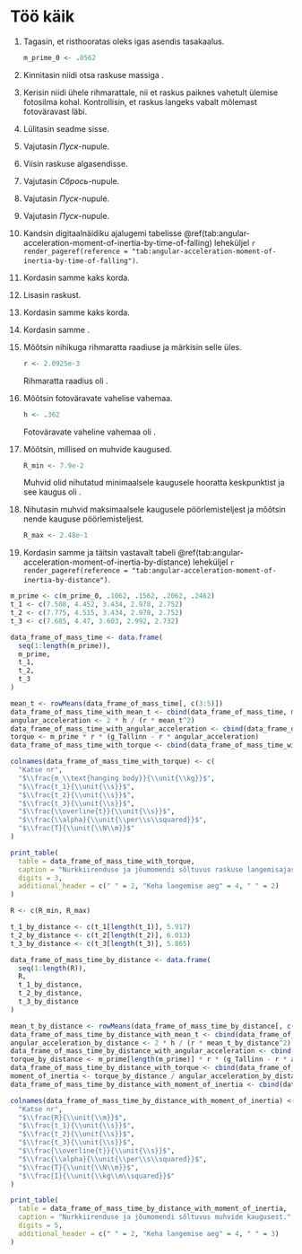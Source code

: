 \onecolumn

# Töö käik

1. Tagasin, et risthooratas oleks igas asendis tasakaalus.

    ```r
    m_prime_0 <- .0562
  
    ```

2. Kinnitasin niidi otsa raskuse massiga \qty{`r as.character(m_prime_0)`}{\kg}.

3. Kerisin niidi ühele rihmarattale, nii et raskus paiknes vahetult ülemise fotosilma kohal. Kontrollisin, et raskus langeks vabalt mõlemast fotoväravast läbi.

4. Lülitasin seadme sisse.

5. Vajutasin *Пуск*-nupule.

6. Viisin raskuse algasendisse.

7. Vajutasin *Сбрось*-nupule.

8. Vajutasin *Пуск*-nupule.

9. Vajutasin *Пуск*-nupule.

10. Kandsin digitaalnäidiku ajalugemi tabelisse \@ref(tab:angular-acceleration-moment-of-inertia-by-time-of-falling) leheküljel `r render_pageref(reference = "tab:angular-acceleration-moment-of-inertia-by-time-of-falling")`.

11. Kordasin samme \numrange{3}{9} kaks korda.

12. Lisasin raskust.

13. Kordasin samme \numrange{6}{12} kaks korda.

14. Kordasin samme \numrange{6}{11}.

15. Mõõtsin nihikuga rihmaratta raadiuse ja märkisin selle üles.

    ```r
    r <- 2.0925e-3

    ```

    Rihmaratta raadius oli \qty{`r as.character(r)`}{\m}.
    
16. Mõõtsin fotoväravate vahelise vahemaa.

    ```r
    h <- .362

    ```

    Fotoväravate vaheline vahemaa oli \qty{`r as.character(h)`}{\m}.
    
18. Mõõtsin, millised on muhvide kaugused.

    ```r
    R_min <- 7.9e-2
    
    ```
    
    Muhvid olid nihutatud minimaalsele kaugusele hooratta keskpunktist ja see kaugus oli \qty{`r as.character(R_min)`}{\m}.
    
19. Nihutasin muhvid maksimaalsele kaugusele pöörlemisteljest ja mõõtsin nende kauguse pöörlemisteljest.
    
    ```r
    R_max <- 2.48e-1

    ```

20. Kordasin samme \numrange{3}{9} ja täitsin vastavalt tabeli \@ref(tab:angular-acceleration-moment-of-inertia-by-distance) leheküljel `r render_pageref(reference = "tab:angular-acceleration-moment-of-inertia-by-distance")`.

```r
m_prime <- c(m_prime_0, .1062, .1562, .2062, .2462)
t_1 <- c(7.508, 4.452, 3.434, 2.978, 2.752)
t_2 <- c(7.775, 4.515, 3.434, 2.978, 2.752)
t_3 <- c(7.685, 4.47, 3.603, 2.992, 2.732)

data_frame_of_mass_time <- data.frame(
  seq(1:length(m_prime)),
  m_prime,
  t_1,
  t_2,
  t_3
)

mean_t <- rowMeans(data_frame_of_mass_time[, c(3:5)])
data_frame_of_mass_time_with_mean_t <- cbind(data_frame_of_mass_time, mean_t)
angular_acceleration <- 2 * h / (r * mean_t^2)
data_frame_of_mass_time_with_angular_acceleration <- cbind(data_frame_of_mass_time_with_mean_t, angular_acceleration)
torque <- m_prime * r * (g_Tallinn - r * angular_acceleration)
data_frame_of_mass_time_with_torque <- cbind(data_frame_of_mass_time_with_angular_acceleration, torque)

colnames(data_frame_of_mass_time_with_torque) <- c(
  "Katse nr",
  "$\\frac{m_\\text{hanging body}}{\\unit{\\kg}}$",
  "$\\frac{t_1}{\\unit{\\s}}$",
  "$\\frac{t_2}{\\unit{\\s}}$",
  "$\\frac{t_3}{\\unit{\\s}}$",
  "$\\frac{\\overline{t}}{\\unit{\\s}}$",
  "$\\frac{\\alpha}{\\unit{\\per\\s\\squared}}$",
  "$\\frac{T}{\\unit{\\N\\m}}$"
)

print_table(
  table = data_frame_of_mass_time_with_torque,
  caption = "Nurkkiirenduse ja jõumomendi sõltuvus raskuse langemisajast.",
  digits = 3,
  additional_header = c(" " = 2, "Keha langemise aeg" = 4, " " = 2)
)

```

```r
R <- c(R_min, R_max)

t_1_by_distance <- c(t_1[length(t_1)], 5.917)
t_2_by_distance <- c(t_2[length(t_2)], 6.013)
t_3_by_distance <- c(t_3[length(t_3)], 5.865)

data_frame_of_mass_time_by_distance <- data.frame(
  seq(1:length(R)),
  R,
  t_1_by_distance,
  t_2_by_distance,
  t_3_by_distance
)

mean_t_by_distance <- rowMeans(data_frame_of_mass_time_by_distance[, c(2:4)])
data_frame_of_mass_time_by_distance_with_mean_t <- cbind(data_frame_of_mass_time_by_distance, mean_t_by_distance)
angular_acceleration_by_distance <- 2 * h / (r * mean_t_by_distance^2)
data_frame_of_mass_time_by_distance_with_angular_acceleration <- cbind(data_frame_of_mass_time_by_distance_with_mean_t, angular_acceleration_by_distance)
torque_by_distance <- m_prime[length(m_prime)] * r * (g_Tallinn - r * angular_acceleration_by_distance)
data_frame_of_mass_time_by_distance_with_torque <- cbind(data_frame_of_mass_time_by_distance_with_angular_acceleration, torque_by_distance)
moment_of_inertia <- torque_by_distance / angular_acceleration_by_distance
data_frame_of_mass_time_by_distance_with_moment_of_inertia <- cbind(data_frame_of_mass_time_by_distance_with_torque, moment_of_inertia)

colnames(data_frame_of_mass_time_by_distance_with_moment_of_inertia) <- c(
  "Katse nr",
  "$\\frac{R}{\\unit{\\m}}$",
  "$\\frac{t_1}{\\unit{\\s}}$",
  "$\\frac{t_2}{\\unit{\\s}}$",
  "$\\frac{t_3}{\\unit{\\s}}$",
  "$\\frac{\\overline{t}}{\\unit{\\s}}$",
  "$\\frac{\\alpha}{\\unit{\\per\\s\\squared}}$",
  "$\\frac{T}{\\unit{\\N\\m}}$",
  "$\\frac{I}{\\unit{\\kg\\m\\squared}}$"
)

print_table(
  table = data_frame_of_mass_time_by_distance_with_moment_of_inertia,
  caption = "Nurkkiirenduse ja jõumomendi sõltuvus muhvide kaugusest.",
  digits = 5,
  additional_header = c(" " = 2, "Keha langemise aeg" = 4, " " = 3)
)

```

\twocolumn
